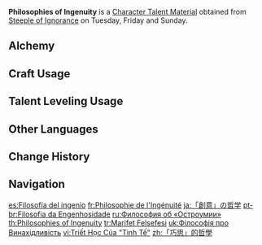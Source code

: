{{Item Infobox
|id           = 104334
|image        = Item Philosophies of Ingenuity.png
|type         = Character Talent Materials
|invCategory  = Character Development Items
|group        = Ingenuity Books
|group2       = Talent Books
|quality      = 4
|description  = Ingenuity is the leaf-veins of the [[Sumeru|nation of wisdom]].<br>Ingenuity is completed by harmonious conduct. What is done completes what is thought. Wisdom blooms where the mind, words, and practice converge.
|day1         = Tuesday
|day2         = Friday
|day3         = Sunday
|source1      = Steeple of Ignorance
|source2      = [[Crafting]]
}}
'''Philosophies of Ingenuity''' is a [[Character Talent Material]] obtained from [[Steeple of Ignorance]] on Tuesday, Friday and Sunday.

==Alchemy==
{{Recipe
|type = Crafting
|Guide to Ingenuity = 3
|Mora = 550
|sort = Guide to Ingenuity;Mora
}}

==Craft Usage==
{{Craft Usage}}

==Talent Leveling Usage==
{{Talent Leveling Usage}}

==Other Languages==
{{Other Languages
|en      = Philosophies of Ingenuity
|zhs     = 「巧思」的哲学
|zhs_rm  = "Qiǎosī" de Zhéxué
|zht     = 「巧思」的哲學
|zht_rm  = "Qiǎosī" de Zhéxué
|zh_tl   = Philosophies of "Inspiration"
|ja      = 「創意」の哲学
|ja_rm   = "Soui" no Tetsugaku
|ja_tl   = Philosophies of "Originality"
|ko      = 「창의」의 철학
|ko_tl   = Philosophy of "Originality"
|es      = Filosofía del ingenio
|es_tl   = Philosophy of Ingenuity
|fr      = Philosophie de l'Ingénuité
|fr_tl   = Philosophy of Ingenuity
|ru      = Философия об «Остроумии»
|ru_tl   = Philosophy of "Wittiness"
|th      = Philosophies of Ingenuity
|vi      = Triết Học Của "Tinh Tế"
|vi_tl   = Philosophy of "Delicacy"
|de      = Philosophie der „Findigkeit“
|de_tl   = Philosophy of "Ingenuity"
|id      = Philosophies of Ingenuity
|pt      = Filosofia da Engenhosidade
|pt_tl   = Philosophy of Ingenuity
|tr      = Marifet Felsefesi
|tr_tl   = Ingenuity Philosophy
|it      = Filosofie dell'ingegno
|it_tl   = Philosophies of Ingenuity
}}

==Change History==
{{Change History|3.0}}

==Navigation==
{{Development Item Navbox|Character Talent Materials}}

[[es:Filosofía del ingenio]]
[[fr:Philosophie de l'Ingénuité]]
[[ja:「創意」の哲学]]
[[pt-br:Filosofia da Engenhosidade]]
[[ru:Философия об «Остроумии»]]
[[th:Philosophies of Ingenuity]]
[[tr:Marifet Felsefesi]]
[[uk:Філософія про Винахідливість]]
[[vi:Triết Học Của "Tinh Tế"]]
[[zh:「巧思」的哲學]]